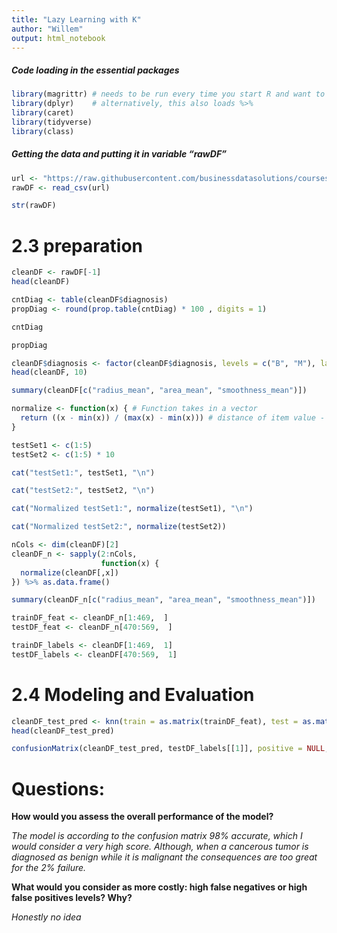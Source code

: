 ```yaml
---
title: "Lazy Learning with K"
author: "Willem"
output: html_notebook
---
```


##### Code loading in the essential packages
```r
library(magrittr) # needs to be run every time you start R and want to use %>%
library(dplyr)    # alternatively, this also loads %>%
library(caret)
library(tidyverse)
library(class)
```

##### Getting the data and putting it in variable "rawDF"
```r
url <- "https://raw.githubusercontent.com/businessdatasolutions/courses/main/data%20mining/gitbook/datasets/breastcancer.csv"
rawDF <- read_csv(url)
```

```r
str(rawDF)
```
 
# 2.3 preparation
```r
cleanDF <- rawDF[-1]
head(cleanDF)
```

```r
cntDiag <- table(cleanDF$diagnosis)
propDiag <- round(prop.table(cntDiag) * 100 , digits = 1)

cntDiag
```

```r
propDiag
```


```r
cleanDF$diagnosis <- factor(cleanDF$diagnosis, levels = c("B", "M"), labels = c("Benign", "Malignant")) %>% relevel("Malignant")
head(cleanDF, 10)
```

```r
summary(cleanDF[c("radius_mean", "area_mean", "smoothness_mean")])
```

```r
normalize <- function(x) { # Function takes in a vector
  return ((x - min(x)) / (max(x) - min(x))) # distance of item value - minimum vector value divided by the range of all vector values
}

testSet1 <- c(1:5)
testSet2 <- c(1:5) * 10

cat("testSet1:", testSet1, "\n")
```

```r
cat("testSet2:", testSet2, "\n")
```

```r
cat("Normalized testSet1:", normalize(testSet1), "\n")
```

```r
cat("Normalized testSet2:", normalize(testSet2))
```

```r
nCols <- dim(cleanDF)[2]
cleanDF_n <- sapply(2:nCols,
                    function(x) {
  normalize(cleanDF[,x])
}) %>% as.data.frame()

summary(cleanDF_n[c("radius_mean", "area_mean", "smoothness_mean")])
```

```r
trainDF_feat <- cleanDF_n[1:469,  ]
testDF_feat <- cleanDF_n[470:569,  ]

trainDF_labels <- cleanDF[1:469,  1]
testDF_labels <- cleanDF[470:569,  1]
```

# 2.4 Modeling and Evaluation
```r
cleanDF_test_pred <- knn(train = as.matrix(trainDF_feat), test = as.matrix(testDF_feat), cl = as.matrix(trainDF_labels), k = 21)
head(cleanDF_test_pred)
```

```r
confusionMatrix(cleanDF_test_pred, testDF_labels[[1]], positive = NULL, dnn = c("Prediction", "True"))
```

# Questions:
<b>How would you assess the overall performance of the model?</b>

<i> The model is according to the confusion matrix 98% accurate, which I would consider a very high score. Although, when a cancerous tumor is diagnosed as benign while it is malignant the consequences are too great for the 2% failure. </i>

<b>What would you consider as more costly: high false negatives or high false positives levels? Why?</b>

<i> Honestly no idea</i>